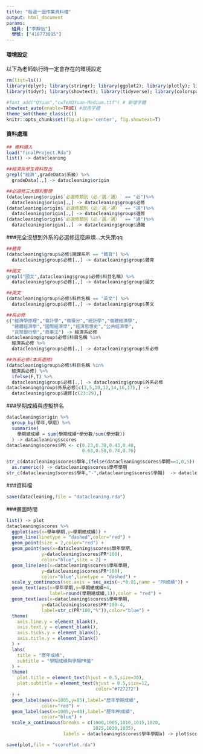 ```yaml
---
title: "每週一圖作業資料檔"
output: html_document
params:
  組員: ["李靜怡"]  
  學號: ["410773095"]
---
```


#### 環境設定

以下為老師執行時一定會存在的環境設定
```r
rm(list=ls())
library(dplyr); library(stringr); library(ggplot2); library(plotly); library(lubridate); library(readr); library(colorspace); library(grDevices); library(shiny); library(shinyjs); library(scales); library(rio)
library(tidyr); library(showtext); library(tidyverse); library(colorspace); library(magick); library(magrittr)

#font_add("QYuan","cwTeXQYuan-Medium.ttf") # 新增字體
showtext_auto(enable=TRUE) #啟用字體
theme_set(theme_classic())
knitr::opts_chunk$set(fig.align='center', fig.showtext=T)
```

#### 資料處理
  
```r
## 資料讀入
load("finalProject.Rda")
list() -> datacleaning

##經濟系學生資料取出
grepl("經濟",gradeData$系級) %>%
  gradeData[.,] -> datacleaning$origin

##必選修三大類別整理
(datacleaning$origin$`必選修類別（必／選／通）` == "必")%>%
  datacleaning$origin[.,] -> datacleaning$group$必修
(datacleaning$origin$`必選修類別（必／選／通）` == "選")%>%
  datacleaning$origin[.,] -> datacleaning$group$選修
(datacleaning$origin$`必選修類別（必／選／通）` == "通")%>%
  datacleaning$origin[.,] -> datacleaning$group$通識
```

###完全沒想到外系的必選修這麼麻煩...大失策qq
```r
##體育
(datacleaning$group$必修$開課系所 == "體育") %>%
  datacleaning$group$必修[.,] -> datacleaning$group$體育

##國文
grepl("國文",datacleaning$group$必修$科目名稱) %>%
  datacleaning$group$必修[.,] -> datacleaning$group$國文

##英文
(datacleaning$group$必修$科目名稱 == "英文") %>%
  datacleaning$group$必修[.,] -> datacleaning$group$英文

##系必修
c("經濟學原理","會計學","微積分","統計學","個體經濟學",
  "總體經濟學","國際經濟學","經濟思想史","公共經濟學",
  "貨幣銀行學","商事法") -> 經濟系必修
datacleaning$group$必修$科目名稱 %in%
  經濟系必修 %>%
  datacleaning$group$必修[.,] -> datacleaning$group$系必修

##外系必修(本系選修)
(datacleaning$group$必修$科目名稱 %in%
  經濟系必修) %>%
  ifelse(F,T) %>%
  datacleaning$group$必修[.,] -> datacleaning$group$外系必修
datacleaning$group$外系必修[c(3,5,10,12,14,16,17),] ->
  datacleaning$group$選修[c(23:29),]
```


###學期成績與虛擬排名
```r
datacleaning$origin %>%
  group_by(學年,學期) %>%
  summarise(
    學期總成績 = sum(學期成績*學分數/sum(學分數))
  ) -> datacleaning$scores
datacleaning$scores$PR <- c(0.23,0.38,0.43,0.48,
                            0.63,0.58,0.74,0.76)

str_c(datacleaning$scores$學年,ifelse(datacleaning$scores$學期==1,0,5)) %>%
  as.numeric() -> datacleaning$scores$學年學期
str_c(datacleaning$scores$學年,"-",datacleaning$scores$學期)  -> datacleaning$scores$學年學期a
```

###資料檔
```r
save(datacleaning,file = "datacleaning.rda")
```


###畫圖時間
```r
list() -> plot
datacleaning$scores %>%
  ggplot(aes(x=學年學期,y=學期總成績)) +
  geom_line(linetype = "dashed",color="red") +
  geom_point(size = 2,color="red") +
  geom_point(aes(x=datacleaning$scores$學年學期,
             y=datacleaning$scores$PR*100),
             color="blue",size = 2) +
  geom_line(aes(x=datacleaning$scores$學年學期,
             y=datacleaning$scores$PR*100),
             color="blue",linetype = "dashed") +
  scale_y_continuous(sec.axis = sec_axis(~.*0.01,name = "PR成績")) +
  geom_text(aes(x=學年學期,y=學期總成績+4,
                label=round(學期總成績,1)),color = "red") +
  geom_text(aes(x=datacleaning$scores$學年學期,
             y=datacleaning$scores$PR*100-4,
             label=str_c(PR*100,"%")),color="blue") +
  theme(
    axis.line.y = element_blank(),
    axis.text.y = element_blank(),
    axis.ticks.y = element_blank(),
    axis.title.y = element_blank()
  ) +
  labs(
    title = "歷年成績",
    subtitle = "學期成績與學期PR值"
  ) +
  theme(
    plot.title = element_text(hjust = 0.5,size=30),
    plot.subtitle = element_text(hjust = 0.5,size=12,
                                 color="#727272")
  ) +
  geom_label(aes(x=1005,y=85),label="歷年學期成績",
             color="red") +
  geom_label(aes(x=1005,y=48),label="歷年PR成績",
             color="blue") +
  scale_x_continuous(breaks = c(1000,1005,1010,1015,1020,
                                1025,1030,1035),
                     labels = datacleaning$scores$學年學期a) -> plot$score
```


```r
save(plot,file = "scorePlot.rda")
```

